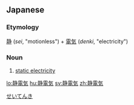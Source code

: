 ==Japanese==
{{ja-kanjitab|静|電|気}}

===Etymology===
[[静]] (''sei'', "motionless") + [[電気]] (''denki'', "electricity")

===Noun===
{{ja-noun|kyu=靜電氣|せいでんき}}

# [[static electricity]]
[[Category:ja:Sciences|せいてんき]]

[[lo:静電気]]
[[hu:静電気]]
[[sv:静電気]]
[[zh:静電気]]